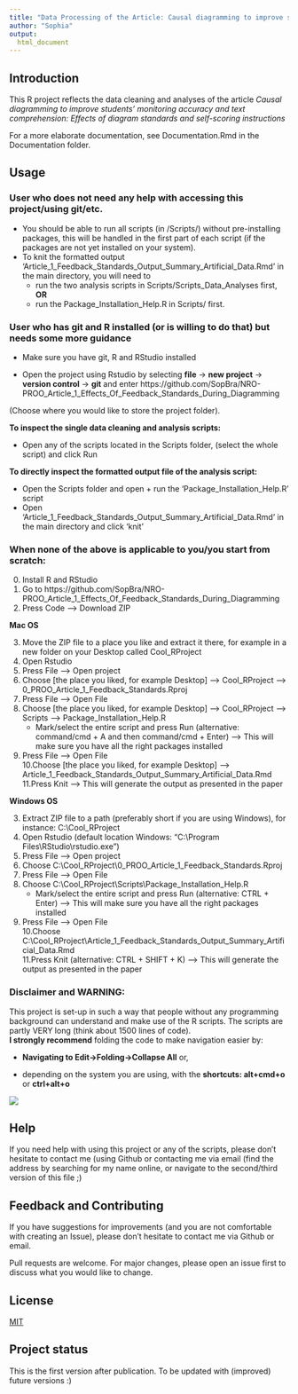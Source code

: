```yaml
---
title: "Data Processing of the Article: Causal diagramming to improve students’ monitoring accuracy and text comprehension: Effects of diagram standards and self-scoring instructions"
author: "Sophia"
output:
  html_document
---
```


## Introduction  

This R project reflects the data cleaning and analyses of the article
_Causal diagramming to improve students’ monitoring accuracy and text comprehension: Effects of diagram standards and self-scoring instructions_ 

For a more elaborate documentation, see Documentation.Rmd in the Documentation folder.

## Usage                      


### User who does not need any help with accessing this project/using git/etc.

  - You should be able to run all scripts (in /Scripts/) without pre-installing packages, this will be handled in the first part of each script (if the packages are not yet installed on your system).  
  - To knit the formatted output 'Article_1_Feedback_Standards_Output_Summary_Artificial_Data.Rmd' in the main directory, you will need to 
      -  run the two analysis scripts in Scripts/Scripts_Data_Analyses first, <b>OR</b>
      -  run the Package_Installation_Help.R in Scripts/ first.

### User who has git and R installed (or is willing to do that) but needs some more guidance

   -  Make sure you have git, R and RStudio installed

   -  Open the project using Rstudio by selecting <b>file</b> -> <b>new project</b> -> <b>version control</b> -> <b>git</b> and enter https://github.com/SopBra/NRO-PROO_Article_1_Effects_Of_Feedback_Standards_During_Diagramming

(Choose where you would like to store the project folder).

<b>To inspect the single data cleaning and analysis scripts:</b>

   - Open any of the scripts located in the Scripts folder, (select the whole script) and click Run

<b>To directly inspect the formatted output file of the analysis script:</b>

   - Open the Scripts folder and open + run the 'Package_Installation_Help.R' script
   - Open 'Article_1_Feedback_Standards_Output_Summary_Artificial_Data.Rmd' in the main directory and click 'knit'
   
### When none of the above is applicable to you/you start from scratch:

0. Install R and RStudio
1. Go to https://github.com/SopBra/NRO-PROO_Article_1_Effects_Of_Feedback_Standards_During_Diagramming
2. Press Code --> Download ZIP

<b>Mac OS</b>

3. Move the ZIP file to a place you like and extract it there, for example in a new folder on your Desktop called Cool_RProject
4. Open Rstudio 
5. Press File --> Open project
6. Choose [the place you liked, for example Desktop] --> Cool_RProject --> 0_PROO_Article_1_Feedback_Standards.Rproj
7. Press File --> Open File
8. Choose [the place you liked, for example Desktop] --> Cool_RProject --> Scripts --> Package_Installation_Help.R
   -  Mark/select the entire script and press Run (alternative: command/cmd + A and then command/cmd + Enter) --> This will make sure you have all the right packages installed
9. Press File --> Open File  
10.Choose [the place you liked, for example Desktop] --> Article_1_Feedback_Standards_Output_Summary_Artificial_Data.Rmd  
11.Press Knit --> This will generate the output as presented in the paper



<b>Windows OS</b>

3. Extract ZIP file to a path (preferably short if you are using Windows), for instance: C:&#92;Cool_RProject\
4. Open Rstudio (default location Windows: "C:&#92;Program Files&#92;RStudio&#92;rstudio.exe")
5. Press File --> Open project
6. Choose C:&#92;Cool_RProject&#92;0_PROO_Article_1_Feedback_Standards.Rproj
7. Press File --> Open File
8. Choose C:&#92;Cool_RProject&#92;Scripts&#92;Package_Installation_Help.R
   -  Mark/select the entire script and press Run (alternative: CTRL + Enter) --> This will make sure you have all the right packages installed
9. Press File --> Open File  
10.Choose C:&#92;Cool_RProject&#92;Article_1_Feedback_Standards_Output_Summary_Artificial_Data.Rmd  
11.Press Knit (alternative: CTRL + SHIFT + K) --> This will generate the output as presented in the paper



### Disclaimer and WARNING:
This project is set-up in such a way that people without any programming background can understand and make use of the R scripts. The scripts are partly VERY long (think about 1500 lines of code).  
<b>I strongly recommend</b> folding the code to make navigation easier by:  

 -  <b>Navigating to Edit->Folding->Collapse All</b> or, 
 
 -  depending on the system you are using, with the <b>shortcuts: alt+cmd+o</b> or <b>ctrl+alt+o</b>

![ ](Documents/R_script_navigation.png)


## Help                       
If you need help with using this project or any of the scripts, please don't hesitate to contact me (using Github or contacting me via email (find the address by searching for my name online, or navigate to the second/third version of this file ;)

## Feedback and Contributing  
If you have suggestions for improvements (and you are not comfortable with creating an Issue), please don't hesitate to contact me via Github or email.

Pull requests are welcome. For major changes, please open an issue first to discuss what you would like to change.

## License                    

[MIT](https://choosealicense.com/licenses/mit/)

## Project status             

This is the first version after publication. To be updated with (improved) future versions :)






